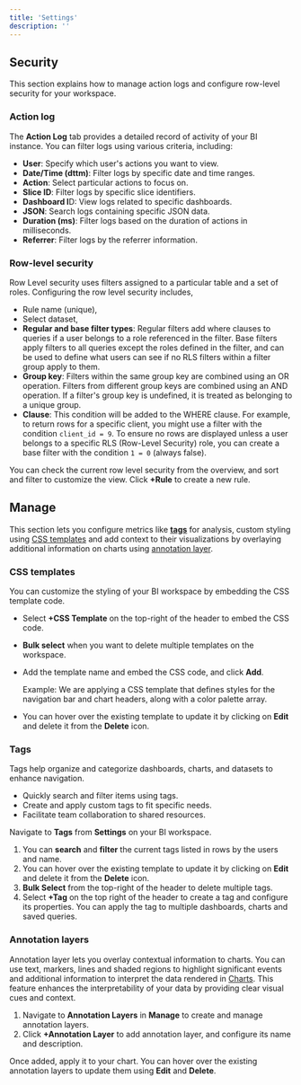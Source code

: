 ```yaml
---
title: 'Settings'
description: ''
---
```


## Security
This section explains how to manage action logs and configure row-level security for your workspace. 

### Action log
The **Action Log** tab provides a detailed record of activity of your BI instance. You can filter logs using various criteria, including:

- **User**: Specify which user's actions you want to view.
- **Date/Time (dttm)**: Filter logs by specific date and time ranges.
- **Action**: Select particular actions to focus on.
- **Slice ID**: Filter logs by specific slice identifiers.
- **Dashboard I**D: View logs related to specific dashboards.
- **JSON**: Search logs containing specific JSON data.
- **Duration (ms)**: Filter logs based on the duration of actions in milliseconds.
- **Referrer**: Filter logs by the referrer information.

### Row-level security 
Row Level security uses filters assigned to a particular table and a set of roles. 
Configuring the row level security includes,
- Rule name (unique), 
- Select dataset,
- **Regular and base filter types**: Regular filters add where clauses to queries if a user belongs to a role referenced in the filter. Base filters apply filters to all queries except the roles defined in the filter, and can be used to define what users can see if no RLS filters within a filter group apply to them.
- **Group key**: Filters within the same group key are combined using an OR operation. Filters from different group keys are combined using an AND operation. If a filter's group key is undefined, it is treated as belonging to a unique group.
- **Clause**: This condition will be added to the WHERE clause. For example, to return rows for a specific client, you might use a filter with the condition `client_id = 9`. To ensure no rows are displayed unless a user belongs to a specific RLS (Row-Level Security) role, you can create a base filter with the condition `1 = 0` (always false).

You can check the current row level security from the overview, and sort and filter to customize the view. Click **+Rule** to create a new rule. 

## Manage 
This section lets you configure metrics like [**tags**](#tags) for analysis, custom styling using [CSS templates](#css-templates) and add context to their visualizations by overlaying additional information on charts using [annotation layer](#annotation-layers). 

### CSS templates
You can customize the styling of your BI workspace by embedding the CSS template code. 
- Select **+CSS Template** on the top-right of the header to embed the CSS code. 
- **Bulk select** when you want to delete multiple templates on the workspace. 
- Add the template name and embed the CSS code, and click **Add**.

   Example: We are applying a CSS template that defines styles for the navigation bar and chart headers, along with a color palette array.
- You can hover over the existing template to update it by clicking on **Edit** and delete it from the **Delete** icon. 


### Tags
Tags help organize and categorize dashboards, charts, and datasets to enhance navigation.
- Quickly search and filter items using tags.
- Create and apply custom tags to fit specific needs.
- Facilitate team collaboration to shared resources.

Navigate to **Tags** from **Settings** on your BI workspace. 
1. You can **search** and **filter** the current tags listed in rows by the users and name. 
2. You can hover over the existing template to update it by clicking on **Edit** and delete it from the **Delete** icon. 
3. **Bulk Select** from the top-right of the header to delete multiple tags. 
4. Select **+Tag** on the top right of the header to create a tag and configure its properties. You can apply the tag to multiple dashboards, charts and saved queries. 


### Annotation layers 
Annotation layer lets you overlay contextual information to charts.
You can use text, markers, lines and shaded regions to  highlight significant events and additional information to interpret the data rendered in [Charts](./charts.md). This feature enhances the interpretability of your data by providing clear visual cues and context.
1. Navigate to **Annotation Layers** in **Manage** to create and manage annotation layers. 
2. Click **+Annotation Layer** to add annotation layer,  and configure its name and description.  

Once added, apply it to your chart. You can hover over the existing annotation layers to update them using **Edit** and **Delete**.
